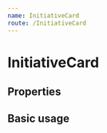 ```yaml
---
name: InitiativeCard
route: /InitiativeCard
---
```



# InitiativeCard

## Properties

<Props of={InitiativeCard} />

## Basic usage

<Playground>
  <ThemeProvider theme={legislationTheme}>
    <InitiativeCard
      name="City Requirement For Voting"
      issue="Suffrage"
      type="Initiative"
      votesFor={4}
      votesAgainst={6}
    />
  </ThemeProvider>
</Playground>

